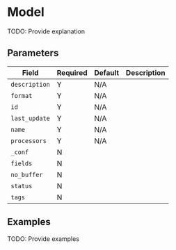 
# Model

<Synopsis>
TODO: Provide explanation
</Synopsis>

## Parameters

|Field|Required|Default|Description|
|---|---|---|---|
|`description`|Y|N/A||
|`format`|Y|N/A||
|`id`|Y|N/A||
|`last_update`|Y|N/A||
|`name`|Y|N/A||
|`processors`|Y|N/A||
|`_conf`|N|||
|`fields`|N|||
|`no_buffer`|N|||
|`status`|N|||
|`tags`|N|||

## Examples

TODO: Provide examples
